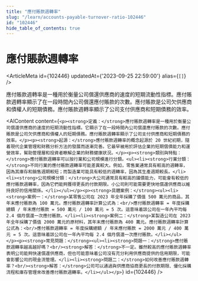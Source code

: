```yaml
---
title: "應付賬款週轉率"
slug: "/learn/accounts-payable-turnover-ratio-102446"
id: "102446"
hide_table_of_contents: true
---
```



# 應付賬款週轉率

<ArticleMeta id={102446} updatedAt={'2023-09-25 22:59:00'} alias={`[]`} />
<div className='border-solid border-b border-t-0 my-4 border-[var(--ifm-color-gray-300)]' />

應付賬款週轉率是一種用於衡量公司償還供應商的速度的短期流動性指標。應付賬款週轉率顯示了在一段時間內公司償還應付賬款的次數。應付賬款是公司欠供應商和債權人的短期債務。應付賬款週轉率顯示了公司支付供應商和短期債務的效率。

<AIContent content={`<p><strong>定義：</strong>應付賬款週轉率是一種用於衡量公司償還供應商的速度的短期流動性指標。它顯示了在一段時間內公司償還應付賬款的次數。應付賬款是公司欠供應商和債權人的短期債務。應付賬款週轉率顯示了公司支付供應商和短期債務的效率。</p><p><strong>起源：</strong>應付賬款週轉率的概念起源於 20 世紀初期，隨着現代企業管理和財務分析方法的發展而逐漸完善。它最早被用於評估企業的短期償債能力和運營效率，幫助管理層和投資者瞭解企業的財務健康狀況。</p><p><strong>類別與特點：</strong>應付賬款週轉率可以按行業和公司規模進行分類。<ul><li><strong>行業分類：</strong>不同行業的應付賬款週轉率可能差異較大。例如，零售業通常具有較高的週轉率，因為其庫存和銷售週期較短；而製造業可能具有較低的週轉率，因為其生產週期較長。</li><li><strong>公司規模分類：</strong>大公司通常具有較高的議價能力，可能會有較低的應付賬款週轉率，因為它們能夠獲得更長的付款期限。小公司則可能需要更快地償還供應商以維持良好的信用關係。</li></ul></p><p><strong>具體案例：</strong><ul><li><strong>案例一：</strong>某零售公司在 2023 年全年採購了價值 500 萬元的商品，其年末應付賬款為 100 萬元。應付賬款週轉率計算公式為：<br/>應付賬款週轉率 = 年度採購總額 / 年末應付賬款 = 500 萬元 / 100 萬元 = 5 次。這意味着該公司在一年內平均每 2.4 個月償還一次應付賬款。</li><li><strong>案例二：</strong>某製造公司在 2023 年全年採購了價值 2000 萬元的原材料，其年末應付賬款為 400 萬元。應付賬款週轉率計算公式為：<br/>應付賬款週轉率 = 年度採購總額 / 年末應付賬款 = 2000 萬元 / 400 萬元 = 5 次。這意味着該公司在一年內平均每 2.4 個月償還一次應付賬款。</li></ul></p><p><strong>常見問題：</strong><ul><li><strong>問題一：</strong>應付賬款週轉率越高越好嗎？<br/><strong>解答：</strong>不一定。雖然較高的應付賬款週轉率表明公司能夠快速償還供應商，但也可能意味着公司沒有充分利用供應商提供的信用期限，可能會影響公司的現金流管理。</li><li><strong>問題二：</strong>如何改善應付賬款週轉率？<br/><strong>解答：</strong>公司可以通過與供應商協商更長的付款期限、優化採購流程和庫存管理來改善應付賬款週轉率。</li></ul></p>`} id={102446} />
